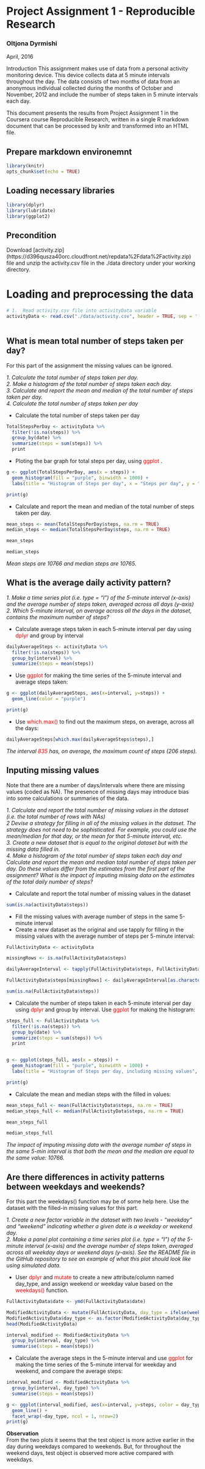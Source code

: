 # Project Assignment 1 - Reproducible Research
### Oltjona Dyrmishi
April, 2016

Introduction
This assignment makes use of data from a personal activity monitoring device. This device collects data at 5 minute intervals throughout the day. The data consists of two months of data from an anonymous individual collected during the months of October and November, 2012 and include the number of steps taken in 5 minute intervals each day.

This document presents the results from Project Assignment 1 in the Coursera course Reproducible Research, written in a single R markdown document that can be processed by knitr and transformed into an HTML file.

## Prepare markdown environemnt
```r
library(knitr)
opts_chunk$set(echo = TRUE)

```

## Loading necessary libraries
```r
library(dplyr)
library(lubridate)
library(ggplot2)

```

## Precondition
Download [activity.zip] (https://d396qusza40orc.cloudfront.net/repdata%2Fdata%2Factivity.zip) file and unzip the activity.csv file in the ./data directory under your working directory.

# Loading and preprocessing the data

```r

# 1.  Read activity.csv file into activityData variable
activityData <- read.csv("./data/activity.csv", header = TRUE, sep = ',', colClasses = c("numeric", "character",
                                                                                         "integer"))

```

## What is mean total number of steps taken per day?
For this part of the assignment the missing values can be ignored.

*1. Calculate the total number of steps taken per day.*  
*2. Make a histogram of the total number of steps taken each day.*  
*3. Calculate and report the mean and median of the total number of steps taken per day.*  
*4. Calculate the total number of steps taken per day*  

- Calculate the total number of steps taken per day  

```r
TotalStepsPerDay <- activityData %>%
  filter(!is.na(steps)) %>%
  group_by(date) %>%
  summarize(steps = sum(steps)) %>%
  print
```

- Ploting the bar graph for total steps per day, using <font color='red'> ggplot </font>.   

```r
g <- ggplot(TotalStepsPerDay, aes(x = steps)) +
  geom_histogram(fill = "purple", binwidth = 1000) +
  labs(title = "Histogram of Steps per day", x = "Steps per day", y = "Frequency")

print(g)
```

- Calculate and report the mean and median of the total number of steps taken per day.  

```r
mean_steps <- mean(TotalStepsPerDay$steps, na.rm = TRUE)
median_steps <- median(TotalStepsPerDay$steps, na.rm = TRUE)

mean_steps

median_steps
```

*Mean steps are 10766 and median steps are 10765.*  

## What is the average daily activity pattern?

*1. Make a time series plot (i.e. type = "l") of the 5-minute interval (x-axis) and the average number of steps taken, averaged across all days (y-axis)*  
*2. Which 5-minute interval, on average across all the days in the dataset, contains the maximum number of steps?*  

 
- Calculate average steps taken in each 5-minute interval per day using <font color='red'> dplyr </font> and group by interval  

```r
dailyAverageSteps <- activityData %>%
  filter(!is.na(steps)) %>%
  group_by(interval) %>%
  summarize(steps = mean(steps))
```

- Use <font color='red'> ggplot </font> for making the time series of the 5-minute interval and average steps taken:  

```r
g <- ggplot(dailyAverageSteps, aes(x=interval, y=steps)) +
  geom_line(color = "purple")

print(g)
```

- Use <font color='red'> which.max() </font> to find out the maximum steps, on average, across all the days:  

```r
dailyAverageSteps[which.max(dailyAverageSteps$steps),]
```

*The interval <font color='red'> 835 </font> has, on average, the maximum count of steps (206 steps).*  

## Inputing missing values

Note that there are a number of days/intervals where there are missing values (coded as NA). The presence of missing days may introduce bias into some calculations or summaries of the data.

*1. Calculate and report the total number of missing values in the dataset (i.e. the total number of rows with NAs)*  
*2  Devise a strategy for filling in all of the missing values in the dataset. The strategy does not need to be sophisticated. For example, you could use the mean/median for that day, or the mean for that 5-minute interval, etc.*  
*3. Create a new dataset that is equal to the original dataset but with the missing data filled in.*  
*4. Make a histogram of the total number of steps taken each day and Calculate and report the mean and median total number of steps taken per day. Do these values differ from the estimates from the first part of the assignment? What is the impact of imputing missing data on the estimates of the total daily number of steps?*  

- Calculate and report the total number of missing values in the dataset

```r

sum(is.na(activityData$steps))
```

- Fill the missing values with average number of steps in the same 5-minute interval
- Create a new dataset as the original and use tapply for filling in the missing values with the average number of steps per 5-minute interval:

```r
FullActivityData <- activityData

missingRows <- is.na(FullActivityData$steps)

dailyAverageInterval <- tapply(FullActivityData$steps, FullActivityData$interval, mean, na.rm=TRUE, simplify=TRUE)

FullActivityData$steps[missingRows] <- dailyAverageInterval[as.character(FullActivityData$interval[missingRows])]

sum(is.na(FullActivityData$steps))
```

- Calculate the number of steps taken in each 5-minute interval per day  using <font color='red'> dplyr </font> and group by interval. Use <font color='red'> ggplot </font> for making the histogram:  

```r
steps_full <- FullActivityData %>%
  filter(!is.na(steps)) %>%
  group_by(date) %>%
  summarize(steps = sum(steps)) %>%
  print


g <- ggplot(steps_full, aes(x = steps)) +
  geom_histogram(fill = "purple", binwidth = 1000) +
  labs(title = "Histogram of Steps per day, including missing values", x = "Steps per day", y = "Frequency")

print(g)
```

- Calculate the mean and median steps with the filled in values:

```r
mean_steps_full <- mean(FullActivityData$steps, na.rm = TRUE)
median_steps_full <- median(FullActivityData$steps, na.rm = TRUE)

mean_steps_full

median_steps_full

```

*The impact of imputing missing data with the average number of steps in the same 5-min interval 
is that both the mean and the median are equal to the same value: 10766.*  

## Are there differences in activity patterns between weekdays and weekends?

For this part the weekdays() function may be of some help here. Use the dataset with the filled-in missing values for this part.

*1. Create a new factor variable in the dataset with two levels - "weekday" and "weekend" indicating whether a given date is a weekday or weekend day.*  
*2. Make a panel plot containing a time series plot (i.e. type = "l") of the 5-minute interval (x-axis) and the average number of steps taken, averaged across all weekday days or weekend days (y-axis). See the README file in the GitHub repository to see an example of what this plot should look like using simulated data.*  

- User <font color='red'> dplyr </font>  and <font color='red'> mutate </font> to create a new attribute/column named day_type, and assign weekend 
 or weekday value based on the <font color='red'> weekdays() </font> function.


```r
FullActivityData$date <- ymd(FullActivityData$date)

ModifiedActivityData <- mutate(FullActivityData, day_type = ifelse(weekdays(FullActivityData$date) == "Saturday" | weekdays(FullActivityData$date) == "Sunday", "weekend", "weekday"))
ModifiedActivityData$day_type <- as.factor(ModifiedActivityData$day_type)
head(ModifiedActivityData)

interval_modified <- ModifiedActivityData %>%
  group_by(interval, day_type) %>%
  summarise(steps = mean(steps))

```

- Calculate the average steps in the 5-minute interval and use <font color='red'> ggplot </font> for making the time series of the 5-minute interval for weekday and weekend, and compare the average steps:



```r

interval_modified <- ModifiedActivityData %>%
  group_by(interval, day_type) %>%
  summarise(steps = mean(steps))

g <- ggplot(interval_modified, aes(x=interval, y=steps, color = day_type)) +
  geom_line() +
  facet_wrap(~day_type, ncol = 1, nrow=2)
print(g)

```
 
**Observation**  
From the two plots it seems that the test object is more active earlier in the day during weekdays compared to weekends. But, for throughout the weekend days, test object is observed more active compared with weekdays.


